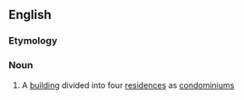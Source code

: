 ==English==

===Etymology===
{{blend|quadri-|condominium|lang=en}}

===Noun===
{{en-noun}}

# {{label|en|US}} A [[building]] divided into four [[residence]]s as [[condominium]]s